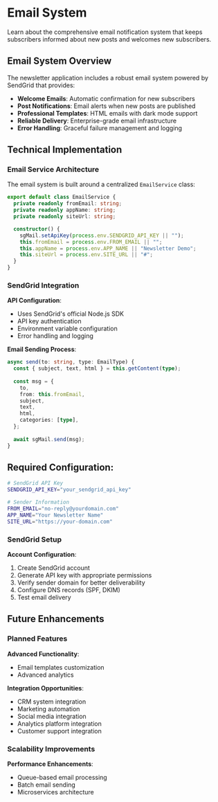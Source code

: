 # Email System

Learn about the comprehensive email notification system that keeps subscribers informed about new posts and welcomes new subscribers.

## Email System Overview

The newsletter application includes a robust email system powered by SendGrid that provides:
- **Welcome Emails**: Automatic confirmation for new subscribers
- **Post Notifications**: Email alerts when new posts are published
- **Professional Templates**: HTML emails with dark mode support
- **Reliable Delivery**: Enterprise-grade email infrastructure
- **Error Handling**: Graceful failure management and logging

## Technical Implementation

### Email Service Architecture

The email system is built around a centralized `EmailService` class:

```typescript
export default class EmailService {
  private readonly fromEmail: string;
  private readonly appName: string;
  private readonly siteUrl: string;

  constructor() {
    sgMail.setApiKey(process.env.SENDGRID_API_KEY || "");
    this.fromEmail = process.env.FROM_EMAIL || "";
    this.appName = process.env.APP_NAME || "Newsletter Demo";
    this.siteUrl = process.env.SITE_URL || "#";
  }
}
```

### SendGrid Integration

**API Configuration**:
- Uses SendGrid's official Node.js SDK
- API key authentication
- Environment variable configuration
- Error handling and logging

**Email Sending Process**:
```typescript
async send(to: string, type: EmailType) {
  const { subject, text, html } = this.getContent(type);
  
  const msg = {
    to,
    from: this.fromEmail,
    subject,
    text,
    html,
    categories: [type],
  };
  
  await sgMail.send(msg);
}
```

## Required Configuration:
```bash
# SendGrid API Key
SENDGRID_API_KEY="your_sendgrid_api_key"

# Sender Information
FROM_EMAIL="no-reply@yourdomain.com"
APP_NAME="Your Newsletter Name"
SITE_URL="https://your-domain.com"
```

### SendGrid Setup

**Account Configuration**:
1. Create SendGrid account
2. Generate API key with appropriate permissions
3. Verify sender domain for better deliverability
4. Configure DNS records (SPF, DKIM)
5. Test email delivery


## Future Enhancements

### Planned Features

**Advanced Functionality**:
- Email templates customization
- Advanced analytics

**Integration Opportunities**:
- CRM system integration
- Marketing automation
- Social media integration
- Analytics platform integration
- Customer support integration

### Scalability Improvements

**Performance Enhancements**:
- Queue-based email processing
- Batch email sending
- Microservices architecture